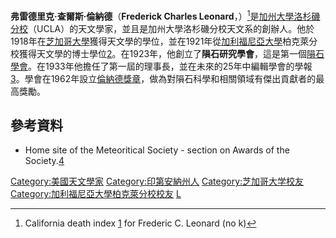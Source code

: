 {{Infobox scientist
| name              = Frederick C. Leonard
| image             = <!--(filename only)--> FCL1947.jpg
| image_size        = 
| alt               = Portrait of Dr. Leonard
| caption           = 1947年的弗雷德里克·查爾斯·倫納德
| birth_date        = <!-- {{Birth date|YYYY|MM|DD}} --> {{Birth date|1896|03|12}}
| birth_place       = {{USA}}[[印第安那州|印第安那州]][[維農山_(印第安那州)|維農山]]
| death_date        = <!-- {{Death date and age|YYYY|MM|DD|YYYY|MM|DD}} (death date then birth date) --> {{Death date and age|1960|06|23|1896|03|12}}
| death_place       = {{USA}}[[加利福尼亞州|加利福尼亞州]][[洛杉磯|洛杉磯]]
| resting_place             = 
| resting_place_coordinates = <!-- {{Coord|LAT|LONG|type:landmark|display=inline,title}} -->
| residence         = 
| citizenship       = {{USA}}
| nationality       = 
| fields            = 
| workplaces        = [[洛杉磯加利福尼亞大學|洛杉磯加利福尼亞大學]]
| alma_mater        = [[芝加哥大學|芝加哥大學]]<br>[[柏克萊加州大學|柏克萊加州大學]]
| doctoral_advisor  = [[阿爾敏·奧托·勒施奈|阿爾敏·奧托·勒施奈]]
| academic_advisors = 
| doctoral_students = 
| notable_students  = 
| known_for         = 
| author_abbrev_bot = 
| author_abbrev_zoo = 
| influences        = 
| influenced        = 
| awards            = 
| signature         = <!--(filename only)-->
| signature_alt     = 
| footnotes         = 
| spouse            = 
}}
'''弗雷德里克·查爾斯·倫納德'''（'''Frederick Charles Leonard'''，{{bd|1896年|3月12日|1960年|6月23日|catIdx=Leonard, Frederick Charles}}）<ref>California death index [http://vitals.rootsweb.com/ca/death/search.cgi] {{Wayback|url=http://vitals.rootsweb.com/ca/death/search.cgi |date=20080118141937 }} for Frederic C. Leonard (no k)</ref>是[[加州大學洛杉磯分校|加州大學洛杉磯分校]]（UCLA）的天文學家，並且是加州大學洛杉磯分校天文系的創辦人。他於1918年在[[芝加哥大學|芝加哥大學]]獲得天文學的學位，並在1921年從[[加利福尼亞大學|加利福尼亞大學]]柏克萊分校獲得天文學的博士學位[https://web.archive.org/web/20091204210848/http://news.uchicago.edu/news.php?asset_id=1420]。在1923年，他創立了'''隕石研究學會'''，這是第一個[[隕石學會|隕石學會]]。在1933年他擔任了第一屆的理事長，並在未來的25年中編輯學會的學報[https://www.webcitation.org/64Qg0Wgzv?url=http://homepages.ihug.co.nz/~afs/aug96_3.html]。學會在1962年設立[[倫納德獎章|倫納德獎章]]，做為對隕石科學和相關領域有傑出貢獻者的最高獎勵。

== 參考資料 ==
* Home site of the Meteoritical Society - section on Awards of the Society.[https://web.archive.org/web/20120806014028/http://www.meteoriticalsociety.org/simple_template.cfm?code=home_awards]
<references />

{{Authority control}}
{{DEFAULTSORT:Leonard, Frederick Charles}}
[[Category:美國天文學家|Category:美國天文學家]]
[[Category:印第安納州人|Category:印第安納州人]]
[[Category:芝加哥大学校友|Category:芝加哥大学校友]]
[[Category:加利福尼亞大學柏克萊分校校友|Category:加利福尼亞大學柏克萊分校校友]]
[[Category:加利福尼亞大學洛杉磯分校教師|L]]